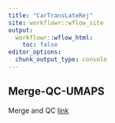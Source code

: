 ```yaml
---
title: "CarTransLateRej"
site: workflowr::wflow_site
output:
  workflowr::wflow_html:
    toc: false
editor_options:
  chunk_output_type: console
---
```


## Merge-QC-UMAPS
Merge and QC
[link](Merge-QC-UMAPS.html)
